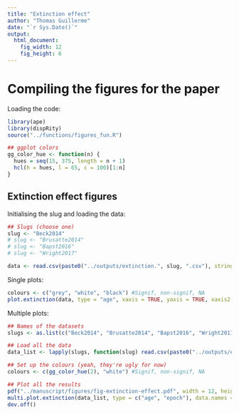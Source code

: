 ```yaml
---
title: "Extinction effect"
author: "Thomas Guillerme"
date: "`r Sys.Date()`"
output:
  html_document:
    fig_width: 12
    fig_height: 6
---
```


# Compiling the figures for the paper

Loading the code:

```r
library(ape)
library(dispRity)
source("../functions/figures_fun.R")

## ggplot colors
gg_color_hue <- function(n) {
  hues = seq(15, 375, length = n + 1)
  hcl(h = hues, l = 65, c = 100)[1:n]
}
```

## Extinction effect figures

Initialising the slug and loading the data:

```r
## Slugs (choose one)
slug <- "Beck2014"
# slug <- "Brusatte2014"
# slug <- "Bapst2016"
# slug <- "Wright2017"

data <- read.csv(paste0("../outputs/extinction.", slug, ".csv"), stringsAsFactors = FALSE)
```

Single plots:

```r
colours <- c("grey", "white", "black") #Signif, non-signif, NA
plot.extinction(data, type = "age", xaxis = TRUE, yaxis = TRUE, xaxis2 = TRUE, main = slug, cols = colours)
```

Multiple plots:

```r

## Names of the datasets
slugs <- as.list(c("Beck2014", "Brusatte2014", "Bapst2016", "Wright2017"))

## Load all the data
data_list <- lapply(slugs, function(slug) read.csv(paste0("../outputs/extinction.", slug, ".csv"), stringsAsFactors = FALSE))

## Set up the colours (yeah, they're ugly for now)
colours <- c(gg_color_hue(2), "white") #Signif, non-signif, NA

## Plot all the results
pdf("../manuscript/figures/fig-extinction-effect.pdf", width = 12, height = 4)  
multi.plot.extinction(data_list, type = c("age", "epoch"), data.names = unlist(slugs), cols = colours)
dev.off()
```


















